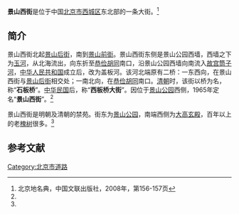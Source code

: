 {{Coord|39.9256423|116.3936687|type:landmark_region:CN-11_source:GoogleMaps|display=title}}
{{Infobox China Road
|路牌类型 = Beijing
|道路方向 = NS
|中文道路名称 = 景山西街
|道路名称拼音 = JINGSHANXI JIE
|图片 =
|图片说明 = 
|道路属性 = 
|道路总长度 = 
|车速限制 = 
|行车线数量 = 
|所在地区 = [[北京市|北京市]][[西城区|西城区]]
|起点 =[[景山后街|景山后街]]
|终点 =[[景山前街|景山前街]]
|路段主要建筑 =
}}
'''景山西街'''是位于中国[[北京市|北京市]][[西城区|西城区]]东北部的一条大街。<ref name=bjdmd>北京地名典，中国文联出版社，2008年，第156-157页</ref>

==简介==
景山西街北起[[景山后街|景山后街]]，南到[[景山前街|景山前街]]。景山西街东侧是景山公园西墙，西墙之下为[[玉河|玉河]]，从北海流出，向东折至[[恭俭胡同|恭俭胡同]]南口，沿景山公园西墙向南流入[[北京故宫|故宫]][[筒子河|筒子河]]，[[中华人民共和国|中华人民共和国]]成立后，改为盖板河。该河北端原有二桥：一东西向，在景山西街与[[景山后街|景山后街]]相交处；一南北向，在[[恭俭胡同|恭俭胡同]]南口。[[清朝|清朝]]时，该街以桥为名，称“'''石板桥'''”。[[中华民国|中华民国]]后，称“'''西板桥大街'''”。因位于[[景山公园|景山公园]]西侧，1965年定名“'''景山西街'''”。<ref name=bjdmd/>

景山西街是明朝及清朝的禁苑。街东为[[景山公园|景山公园]]，南端西侧为[[大高玄殿|大高玄殿]]，百年以上的老[[槐树|槐树]]很多。<ref name=bjdmd/>

==参考文献==
{{reflist}}

[[Category:北京市道路|Category:北京市道路]]
